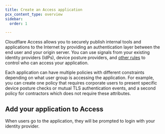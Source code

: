 ```yaml
---
title: Create an Access application
pcx_content_type: overview
sidebar:
  order: 1

---
```



Cloudflare Access allows you to securely publish internal tools and applications to the Internet by providing an authentication layer between the end user and your origin server. You can use signals from your existing identity providers (IdPs), device posture providers, and [other rules](/cloudflare-one/policies/access/#selectors) to control who can access your application.

Each application can have multiple policies with different constraints depending on what user group is accessing the application. For example, you can create one policy that requires corporate users to present specific device posture checks or mutual TLS authentication events, and a second policy for contractors which does not require these attributes.

## Add your application to Access

<Render file="access/self-hosted-app" product="cloudflare-one" />

When users go to the application, they will be prompted to login with your identity provider.
